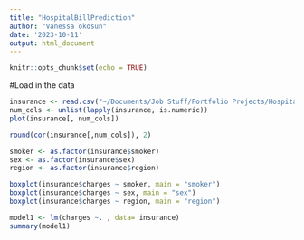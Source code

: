 ```yaml
---
title: "HospitalBillPrediction"
author: "Vanessa okosun"
date: '2023-10-11'
output: html_document
---
```


```r
knitr::opts_chunk$set(echo = TRUE)
```


#Load in the data
```r
insurance <- read.csv("~/Documents/Job Stuff/Portfolio Projects/Hospital Bill Prediction/insurance.csv")
num_cols <- unlist(lapply(insurance, is.numeric))
plot(insurance[, num_cols])

```

```r
round(cor(insurance[,num_cols]), 2)
```

```r
smoker <- as.factor(insurance$smoker)
sex <- as.factor(insurance$sex)
region <- as.factor(insurance$region)

boxplot(insurance$charges ~ smoker, main = "smoker")
boxplot(insurance$charges ~ sex, main = "sex")
boxplot(insurance$charges ~ region, main = "region")
```

```r
model1 <- lm(charges ~. , data= insurance)
summary(model1)
```

